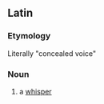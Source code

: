 ==Latin==
===Etymology===
Literally "concealed voice"

===Noun===
{{infl|la|noun|head=[[vox|vōx]] [[clandestinus|clandestīna]]}}

# {{idiomatic|lang=la}} a [[whisper]]